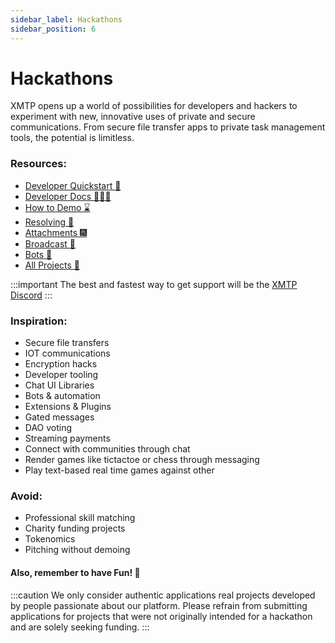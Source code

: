 ```yaml
---
sidebar_label: Hackathons
sidebar_position: 6
---
```



# Hackathons

XMTP opens up a world of possibilities for developers and hackers to experiment with new, innovative uses of private and secure communications. From secure file transfer apps to private task management tools, the potential is limitless.

### Resources:

- [Developer Quickstart 💨](https://github.com/fabriguespe/xmtp-js-quickstart)
- [Developer Docs 🧑🏼‍💻](https://github.com/fabriguespe/xmtp-js-quickstart)
- [How to Demo ⌛️](https://xmtplabs.notion.site/How-to-demo-b0010fa1ec8c4e159770d2022e185a28)
- [Resolving 🔑](/docs/build/identity-resolution)
- [Attachments 🎆](https://xmtplabs.notion.site/How-to-demo-b0010fa1ec8c4e159770d2022e185a28)
- [Broadcast 📣](/tutorials/broadcast)
- [Bots 🤖](/tutorials/bots)
- [All Projects 📖](https://xmtplabs.notion.site/Hackaton-projects-dd565f5bab574fbd907047e5f664ac89)

:::important
The best and fastest way to get support will be the [XMTP Discord](https://discord.com/invite/xmtp)
:::

### Inspiration:

- Secure file transfers
- IOT communications
- Encryption hacks
- Developer tooling
- Chat UI Libraries
- Bots & automation
- Extensions & Plugins
- Gated messages
- DAO voting
- Streaming payments
- Connect with communities through chat
- Render games like tictactoe or chess through messaging
- Play text-based real time games against other

### Avoid:

- Professional skill matching
- Charity funding projects
- Tokenomics
- Pitching without demoing

#### Also, remember to have Fun! 🛝

:::caution We only consider authentic applications
real projects developed by people passionate about our platform. Please
refrain from submitting applications for projects that were not originally
intended for a hackathon and are solely seeking funding.
:::
